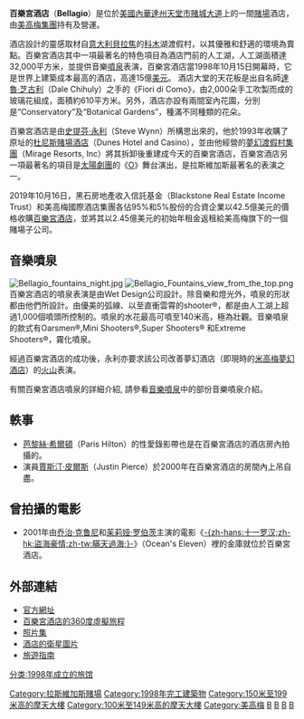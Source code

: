 {{expand|time=2017-09-17T00:59:10+00:00}}
{{Infobox casino
| name          = Bellagio
| logo          = Bellagio Hotel and Casino.svg
| logo_size     = 200
| image         = Bellagio_Fountains_at_night.jpg
| image_size    = 250
| image_caption = 夜間的百樂宮酒店
| address       = 美國內華達州[[拉斯維加斯大道|拉斯維加斯大道]]3600
| date_opened   = 1998年10月15日
| names_pre     =
| date_closed   =
| casino_type   = Land
| theme         = 意大利[[貝拉焦|貝拉焦]]
| owner         = 黑石房地產收入信託基金和[[米高梅國際酒店集團|米高梅國際酒店集團]]）
| architect     = DeRuyter Butler<br />Atlandia Design
| rooms         = 3,950
| space_gaming  = {{convert|116000|sqft|m2|abbr=on}}
| shows         = 《[[O_(太陽劇團)|O]]》
| attractions   = Bellagio Gallery Of Fine Art<br />Conservatory<br />''The Fountains of Bellagio''<br />''The Bank Nightclub''
| notable_restaurants   = Le Cirque<br />Circo<br />Picasso<br/>Michael Mina<br />Jasmine<br />Jean-Georges' Prime<br />Olives<br />Sensi
| renovations   = Bellagio Spa Tower<br />2004年、2006年、2011年
| website       = [http://www.bellagio.com/ bellagio.com]
}}
'''百樂宮酒店'''（'''Bellagio'''）是位於[[美國|美國]][[內華達州|內華達州]][[天堂市|天堂市]][[賭城大道|賭城大道]]上的一間[[賭場|賭場]]酒店，由[[美高梅集團|美高梅集團]]持有及營運。

酒店設計的靈感取材自[[意大利|意大利]][[貝拉焦|貝拉焦]]的[[科木|科木]]湖渡假村，以其優雅和舒適的環境為賣點。百樂宮酒店其中一項最著名的特色項目為酒店門前的人工湖，人工湖面積達32,000平方米，並提供音樂[[噴泉|噴泉]]表演，百樂宮酒店當1998年10月15日開幕時，它是世界上建築成本最高的酒店，高達15億[[美元|美元]]。
酒店大堂的天花板是出自名師[[達魯·芝古利|達魯·芝古利]]（Dale Chihuly）之手的《Fiori di Como》，由2,000朵手工吹製而成的玻璃花組成，面積約610平方米。另外，酒店亦設有兩間室內花園，分別是“Conservatory”及“Botanical Gardens”，種滿不同種類的花朵。

百樂宮酒店是由[[史提芬·永利|史提芬·永利]]（Steve Wynn）所構思出來的，他於1993年收購了原址的[[杜尼斯賭場酒店|杜尼斯賭場酒店]]（Dunes Hotel and Casino），並由他經營的[[夢幻渡假村集團|夢幻渡假村集團]]（Mirage Resorts, Inc）將其拆卸後重建成今天的百樂宮酒店，百樂宮酒店另一項最著名的項目是[[太陽劇團|太陽劇團]]的《[[O_(太陽劇團)|O]]》舞台演出，是拉斯維加斯最著名的表演之一。

2019年10月16日，黑石房地產收入信託基金（Blackstone Real Estate Income Trust）和美高梅國際酒店集團各佔95%和5%股份的合資企業以42.5億美元的價格收購[[百樂宮酒店|百樂宮酒店]]，並將其以2.45億美元的初始年租金返租給美高梅旗下的一個賭場子公司。

==音樂噴泉==

[[File:Bellagio_fountains_night.jpg|thumb]]
[[File:Bellagio_Fountains_view_from_the_top.png|thumb]]
百樂宮酒店的噴泉表演是由Wet Design公司設計。除音樂和燈光外，噴泉的形狀都由他們所設計。由優美的弧線、以至直衝雲霄的shooter®，都是由人工湖上超過1,000個噴頭所控制的。噴泉的水花最高可噴至140米高，極為壯觀。音樂噴泉的款式有Oarsmen®,Mini Shooters®,Super Shooters® 和Extreme Shooters®，霧化噴泉。

經過百樂宮酒店的成功後，永利亦要求該公司改善夢幻酒店（即現時的[[米高梅夢幻酒店|米高梅夢幻酒店]]）的[[火山|火山]]表演。

有關百樂宮酒店噴泉的詳細介紹, 請參看[[音樂噴泉|音樂噴泉]]中的部份音樂噴泉介紹。

==軼事==
* [[芭黎絲·希爾頓|芭黎絲·希爾頓]]（Paris Hilton）的性愛錄影帶也是在百樂宮酒店的酒店房內拍攝的。
* 演員[[賈斯汀·皮爾斯|賈斯汀·皮爾斯]]（Justin Pierce）於2000年在百樂宮酒店的房間內上吊自盡。

==曾拍攝的電影==
* 2001年由[[佐治·古尼|乔治·克鲁尼]]和[[茱莉娅·罗伯茨|茱莉娅·罗伯茨]]主演的電影《[[十一罗汉_(2001年电影)|-{zh-hans:十一罗汉;zh-hk:盜海豪情;zh-tw:瞞天過海;}-]]》（Ocean's Eleven）裡的金庫就位於百樂宮酒店。

==外部連結==
* [http://www.bellagio.com/ 官方網址] {{Wayback|url=http://www.bellagio.com/ |date=20060418111210 }}
* [http://www.destination360.com/north-america/us/nevada/las-vegas/bellagio.php 百樂宮酒店的360度虛擬旅程] {{Wayback|url=http://www.destination360.com/north-america/us/nevada/las-vegas/bellagio.php |date=20060417131114 }}
* [http://xahlee.org/Periodic_dosage_dir/las_vegas/bel.html 照片集] {{Wayback|url=http://xahlee.org/Periodic_dosage_dir/las_vegas/bel.html |date=20060430181142 }}
* [http://maps.google.com/maps?ll=36.113123,-115.175182&spn=0.005269,0.007318&t=k&hl=en 酒店的衛星圖片]
* [https://web.archive.org/web/20060414085621/http://las-vegas-hotels.tripadvisor.com/Hotel_Review-g45963-d91703-Reviews-Bellagio-Las_Vegas_Nevada.html 旅遊指南]

{{拉斯維加斯大道}}
{{authority control}}
[[Category:拉斯維加斯賭場|Category:拉斯維加斯賭場]]
[[Category:1998年完工建築物|Category:1998年完工建築物]]
[[分类:1998年成立的旅馆|分类:1998年成立的旅馆]]
[[Category:150米至199米高的摩天大樓|Category:150米至199米高的摩天大樓]]
[[Category:100米至149米高的摩天大樓|Category:100米至149米高的摩天大樓]]
[[Category:美高梅|Category:美高梅]]
[[Category:賭城大道|B]]
[[Category:拉斯維加斯度假村|B]]
[[Category:內華達州地標|B]]
[[Category:天堂市建築物|B]]